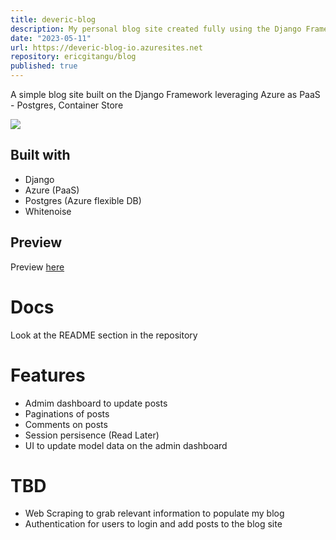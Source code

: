 ```yaml
---
title: deveric-blog
description: My personal blog site created fully using the Django Framework
date: "2023-05-11"
url: https://deveric-blog-io.azuresites.net
repository: ericgitangu/blog
published: true
---
```


A simple blog site built on the Django Framework leveraging Azure as PaaS - Postgres, Container Store

![](https://github.com/egitangu/blog)

## Built with

- Django
- Azure (PaaS)
- Postgres (Azure flexible DB)
- Whitenoise

## Preview

Preview [here](https://deveric-blog-azuresites.net)

# Docs

Look at the README section in the repository

# Features

- Admim dashboard to update posts
- Paginations of posts
- Comments on posts
- Session persisence (Read Later)
- UI to update model data on the admin dashboard

# TBD
- Web Scraping to grab relevant information to populate my blog
- Authentication for users to login and add posts to the blog site
